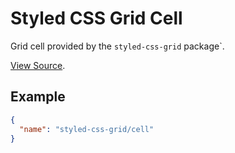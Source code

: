<Meta title="WordPress Components|Styled Css Grid Cell" />

# Styled CSS Grid Cell
Grid cell provided by the `styled-css-grid` package`.

[View Source](https://github.com/alleyinteractive/wp-irving/tree/master/inc/components/components/styled-css-grid-cell).

## Example
```json
{
  "name": "styled-css-grid/cell"
}
```
